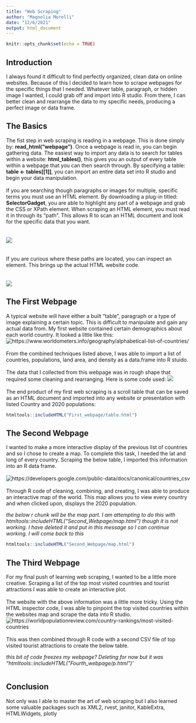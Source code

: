 ```yaml
---
title: "Web Scraping"
author: "Magnolia Morelli"
date: "12/6/2021"
output: html_document
---
```


```r
knitr::opts_chunk$set(echo = TRUE)
```

## Introduction
 
I always found it difficult to find perfectly organized, clean data on online websites. Because of this I decided to learn how to scrape webpages for the specific things that I needed. Whatever table, paragraph, or hidden image I wanted, I could grab off and import into R studio. From there, I can better clean and rearrange the data to my specific needs, producing a perfect image or data frame.

## The Basics

The fist step in web scraping is reading in a webpage. This is done simply by: **read_html("webpage")**. Once a webpage is read in, you can begin gathering data. The easiest way to import any data is to search for tables within a website: **html_tables()**, this gives you an output of every table within a webpage that you can then search through. By specifying a table: **table <- tables[[1]]**, you can import an entire data set into R studio and begin your data manipulation.
\
\
If you are searching though paragraphs or images for multiple, specific terms you must use an HTML element. By downloading a plug-in titled: **SelectorGadget**, you are able to highlight any part of a webpage and grab the CSS or XPath element. When scraping an HTML element, you must read it in through its "path". This allows R to scan an HTML document and look for the specific data that you want.
\
\
\
![](images/SG_1.png)
\
\
\
If you are curious where these paths are located, you can inspect an element. This brings up the actual HTML website code.
\
\
\
![](images/SG_2.png)

## The First Webpage

A typical website will have either a built "table", paragraph or a type of image explaining a certain topic. This is difficult to manipulate and gain any actual data from. My first website contained certain demographics about each world country. It looked a little like this:
![https://www.worldometers.info/geography/alphabetical-list-of-countries/](images/WS_1.png)
\
\
From the combined techniques listed above, I was able to import a list of countries, populations, land area, and density as a data.frame into R stuido.
\
\
The data that I collected from this webpage was in rough shape that required some cleaning and rearranging. Here is some code used:
![](images/SC_1.png)
\
\
The end product of my first web scraping is a scroll table that can be saved as an HTML document and imported into any website or presentation with listed Country and 2020 populations:


```r
htmltools::includeHTML("First_webpage/table.html")
```

## The Second Webpage

I wanted to make a more interactive display of the previous list of countries and so I chose to create a map. To complete this task, I needed the lat and long of every country. Scraping the below table, I imported this information into an R data frame.
\
\
![https://developers.google.com/public-data/docs/canonical/countries_csv](images/WS_2.png)
\
\
Through R code of cleaning, combining, and creating, I was able to produce an interactive map of the world. This map allows you to view every country and when clicked upon, displays the 2020 population.

*the below r chunk will be the map part. I am attempting to do this with htmltools::includeHTML("Second_Webpage/map.html") though it is not working. I have deleted it and put in this message so I can continue working. I will come back to this*

```r
htmltools::includeHTML("Second_Webpage/map.html")
```

## The Third Webpage
For my final push of learning web scraping, I wanted to be a little more creative. Scraping a list of the top most visited countries and tourist attractions I was able to create an interactive plot.
\
\
The website with the above information was a little more tricky. Using the HTML inspector code, I was able to pinpoint the top visited countries within the websites map and scrape the data into R studio.
![https://worldpopulationreview.com/country-rankings/most-visited-countries](images/WS_3.png)
\
\
This was then combined through R code with a second CSV file of top visited tourist attractions to create the below table.

*this bit of code freezes my webpage? Deleting for now but it was "htmltools::includeHTML("Fourth_webpage/p.html")'*
```r

```



## Conclusion
Not only was I able to master the art of web scraping but I also learned some valuable packages such as XML2, rvest, janitor, KableExtra, HTMLWidgets, plotly